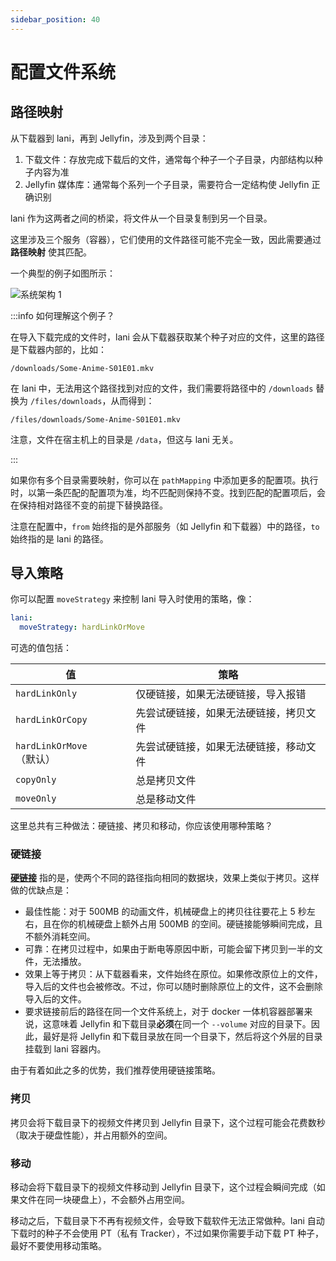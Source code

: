 ```yaml
---
sidebar_position: 40
---
```


# 配置文件系统

## 路径映射

从下载器到 lani，再到 Jellyfin，涉及到两个目录：

1. 下载文件：存放完成下载后的文件，通常每个种子一个子目录，内部结构以种子内容为准
2. Jellyfin 媒体库：通常每个系列一个子目录，需要符合一定结构使 Jellyfin 正确识别

lani 作为这两者之间的桥梁，将文件从一个目录复制到另一个目录。

这里涉及三个服务（容器），它们使用的文件路径可能不完全一致，因此需要通过 **路径映射** 使其匹配。

一个典型的例子如图所示：

![系统架构 1](/img/configure-file-system-1.png)

:::info 如何理解这个例子？

在导入下载完成的文件时，lani 会从下载器获取某个种子对应的文件，这里的路径是下载器内部的，比如：

```
/downloads/Some-Anime-S01E01.mkv
```

在 lani 中，无法用这个路径找到对应的文件，我们需要将路径中的 `/downloads` 替换为 `/files/downloads`，从而得到：

```
/files/downloads/Some-Anime-S01E01.mkv
```

注意，文件在宿主机上的目录是 `/data`，但这与 lani 无关。

:::

如果你有多个目录需要映射，你可以在 `pathMapping` 中添加更多的配置项。执行时，以第一条匹配的配置项为准，均不匹配则保持不变。找到匹配的配置项后，会在保持相对路径不变的前提下替换路径。

注意在配置中，`from` 始终指的是外部服务（如 Jellyfin 和下载器）中的路径，`to` 始终指的是 lani 的路径。

## 导入策略

你可以配置 `moveStrategy` 来控制 lani 导入时使用的策略，像：

```yaml
lani:
  moveStrategy: hardLinkOrMove
```

可选的值包括：

| 值 | 策略 |
|---|---|
| `hardLinkOnly` | 仅硬链接，如果无法硬链接，导入报错 |
| `hardLinkOrCopy` | 先尝试硬链接，如果无法硬链接，拷贝文件 |
| `hardLinkOrMove`（默认） | 先尝试硬链接，如果无法硬链接，移动文件 |
| `copyOnly` | 总是拷贝文件 |
| `moveOnly` | 总是移动文件 |

这里总共有三种做法：硬链接、拷贝和移动，你应该使用哪种策略？

### 硬链接

[**硬链接**](https://zh.wikipedia.org/zh-cn/%E7%A1%AC%E9%93%BE%E6%8E%A5) 指的是，使两个不同的路径指向相同的数据块，效果上类似于拷贝。这样做的优缺点是：

- 最佳性能：对于 500MB 的动画文件，机械硬盘上的拷贝往往要花上 5 秒左右，且在你的机械硬盘上额外占用 500MB 的空间。硬链接能够瞬间完成，且不额外消耗空间。
- 可靠：在拷贝过程中，如果由于断电等原因中断，可能会留下拷贝到一半的文件，无法播放。
- 效果上等于拷贝：从下载器看来，文件始终在原位。如果修改原位上的文件，导入后的文件也会被修改。不过，你可以随时删除原位上的文件，这不会删除导入后的文件。
- 要求链接前后的路径在同一个文件系统上，对于 docker 一体机容器部署来说，这意味着 Jellyfin 和下载目录**必须**在同一个 `--volume` 对应的目录下。因此，最好是将 Jellyfin 和下载目录放在同一个目录下，然后将这个外层的目录挂载到 lani 容器内。

由于有着如此之多的优势，我们推荐使用硬链接策略。

### 拷贝

拷贝会将下载目录下的视频文件拷贝到 Jellyfin 目录下，这个过程可能会花费数秒（取决于硬盘性能），并占用额外的空间。

### 移动

移动会将下载目录下的视频文件移动到 Jellyfin 目录下，这个过程会瞬间完成（如果文件在同一块硬盘上），不会额外占用空间。

移动之后，下载目录下不再有视频文件，会导致下载软件无法正常做种。lani 自动下载时的种子不会使用 PT（私有 Tracker），不过如果你需要手动下载 PT 种子，最好不要使用移动策略。
